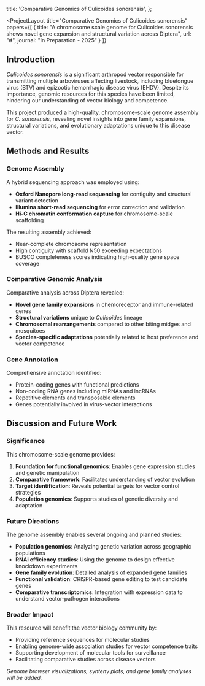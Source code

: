 
  title: 'Comparative Genomics of Culicoides sonorensis',
};

<ProjectLayout
  title="Comparative Genomics of Culicoides sonorensis"
  papers={[
    {
      title: "A chromosome scale genome for Culicoides sonorensis shows novel gene expansion and structural variation across Diptera",
      url: "#",
      journal: "In Preparation - 2025"
    }
  ]}
>

## Introduction

*Culicoides sonorensis* is a significant arthropod vector responsible for transmitting multiple arboviruses affecting livestock, including bluetongue virus (BTV) and epizootic hemorrhagic disease virus (EHDV). Despite its importance, genomic resources for this species have been limited, hindering our understanding of vector biology and competence.

This project produced a high-quality, chromosome-scale genome assembly for *C. sonorensis*, revealing novel insights into gene family expansions, structural variations, and evolutionary adaptations unique to this disease vector.

## Methods and Results

### Genome Assembly

A hybrid sequencing approach was employed using:

- **Oxford Nanopore long-read sequencing** for contiguity and structural variant detection
- **Illumina short-read sequencing** for error correction and validation
- **Hi-C chromatin conformation capture** for chromosome-scale scaffolding

The resulting assembly achieved:

- Near-complete chromosome representation
- High contiguity with scaffold N50 exceeding expectations
- BUSCO completeness scores indicating high-quality gene space coverage

### Comparative Genomic Analysis

Comparative analysis across Diptera revealed:

- **Novel gene family expansions** in chemoreceptor and immune-related genes
- **Structural variations** unique to *Culicoides* lineage
- **Chromosomal rearrangements** compared to other biting midges and mosquitoes
- **Species-specific adaptations** potentially related to host preference and vector competence

### Gene Annotation

Comprehensive annotation identified:

- Protein-coding genes with functional predictions
- Non-coding RNA genes including miRNAs and lncRNAs
- Repetitive elements and transposable elements
- Genes potentially involved in virus-vector interactions

## Discussion and Future Work

### Significance

This chromosome-scale genome provides:

1. **Foundation for functional genomics**: Enables gene expression studies and genetic manipulation
2. **Comparative framework**: Facilitates understanding of vector evolution
3. **Target identification**: Reveals potential targets for vector control strategies
4. **Population genomics**: Supports studies of genetic diversity and adaptation

### Future Directions

The genome assembly enables several ongoing and planned studies:

- **Population genomics**: Analyzing genetic variation across geographic populations
- **RNAi efficiency studies**: Using the genome to design effective knockdown experiments
- **Gene family evolution**: Detailed analysis of expanded gene families
- **Functional validation**: CRISPR-based gene editing to test candidate genes
- **Comparative transcriptomics**: Integration with expression data to understand vector-pathogen interactions

### Broader Impact

This resource will benefit the vector biology community by:

- Providing reference sequences for molecular studies
- Enabling genome-wide association studies for vector competence traits
- Supporting development of molecular tools for surveillance
- Facilitating comparative studies across disease vectors

*Genome browser visualizations, synteny plots, and gene family analyses will be added.*

</ProjectLayout>

